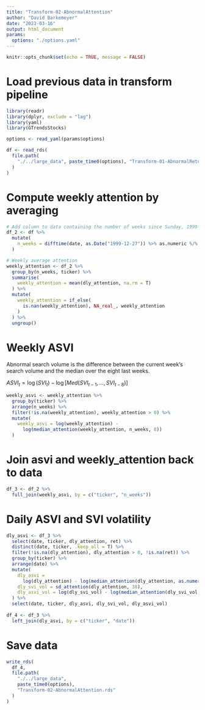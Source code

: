 ```yaml
---
title: "Transform-02-AbnormalAttention"
author: "David Barkemeyer"
date: "2023-03-16"
output: html_document
params:
  options: "./options.yaml"
---
```


```r
knitr::opts_chunk$set(echo = TRUE, message = FALSE)
```

# Load previous data in transform pipeline

```r
library(readr)
library(dplyr, exclude = "lag")
library(yaml)
library(GTrendsStocks)

options <- read_yaml(params$options)

df <- read_rds(
  file.path(
    "./../large_data", paste_time0(options), "Transform-01-AbnormalReturns.rds"
  )
)
```

# Compute weekly attention by averaging

```r
# Add column to data containing the number of weeks since Sunday, 1999-12-27
df_2 <- df %>%
  mutate(
    n_weeks = difftime(date, as.Date("1999-12-27")) %>% as.numeric %/% 7
  )

# Weekly average attention
weekly_attention <- df_2 %>%
  group_by(n_weeks, ticker) %>%
  summarise(
    weekly_attention = mean(dly_attention, na.rm = T)
  ) %>%
  mutate(
    weekly_attention = if_else(
      is.nan(weekly_attention), NA_real_, weekly_attention
    )
  ) %>%
  ungroup()
```

# Weekly ASVI 

Abnormal search volume is the difference between the current week's search volume and the median over the eight last weeks. 

$ASVI_t = \log(SVI_t) - \log[Med(SVI_{t-1},...,SVI_{t-8})]$

```r
weekly_asvi <- weekly_attention %>%
  group_by(ticker) %>%
  arrange(n_weeks) %>%
  filter(!is.na(weekly_attention), weekly_attention > 0) %>%
  mutate(
    weekly_asvi = log(weekly_attention) -
      log(median_attention(weekly_attention, n_weeks, 8))
  )
```

# Join asvi and weekly_attention back to data

```r
df_3 <- df_2 %>%
  full_join(weekly_asvi, by = c("ticker", "n_weeks"))
```

# Daily ASVI and SVI volatility

```r
dly_asvi <- df_3 %>%
  select(date, ticker, dly_attention, ret) %>%
  distinct(date, ticker, .keep_all = T) %>%
  filter(!is.na(dly_attention), dly_attention > 0, !is.na(ret)) %>%
  group_by(ticker) %>%
  arrange(date) %>%
  mutate(
    dly_asvi = 
      log(dly_attention) - log(median_attention(dly_attention, as.numeric(date), 8)),
    dly_svi_vol = sd_attention(dly_attention, 38),
    dly_asvi_vol = log(dly_svi_vol) - log(median_attention(dly_svi_vol, as.numeric(date), 38))
  ) %>%
  select(date, ticker, dly_asvi, dly_svi_vol, dly_asvi_vol)
  
df_4 <- df_3 %>%
  left_join(dly_asvi, by = c("ticker", "date"))
```

# Save data

```r
write_rds(
  df_4, 
  file.path(
    "./../large_data", 
    paste_time0(options), 
    "Transform-02-AbnormalAttention.rds"
  )
)
```




